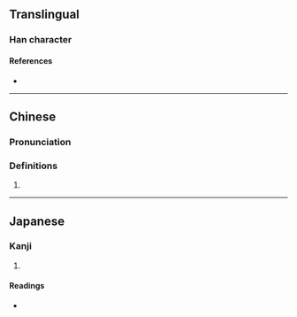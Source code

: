 {{character info/new}}
==Translingual==

===Han character===
{{Han char|rn=61|rad=心|as=08|sn=11|four=93034|canj=PHSK,XPHSK|ids=⿰忄戾}}

====References====
* {{Han ref|kx=0389.070|dkj=10732|dj=0722.110|hdz=42319.060|uh=60B7|ud=24759|bh=D560|bd=54624}}

----

==Chinese==
{{zh-forms}}

===Pronunciation===
{{zh-pron
|m=sàn
|m-s=
|dg=
|c=lai6
|c-t=
|g=
|h=pfs=
|j=
|mb=
|md=
|mn=
|mn-t=
|w=
|x=
|mc=y
|oc=y
|cat=n
}}

===Definitions===
{{zh-hanzi}}

# {{rfdef|lang=zh}}

----

==Japanese==

===Kanji===
{{ja-kanji|grade=|rs=心08}}

# {{defn|lang=ja|sort=心08}}

====Readings====
* {{ja-readings|on=れい,らい,り|kun=かなしむ}}